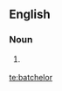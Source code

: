 ==English==

===Noun===
{{en-noun}}

# {{lb|en|British}} {{alternative spelling of|bachelor|lang=en}}

[[te:batchelor]]